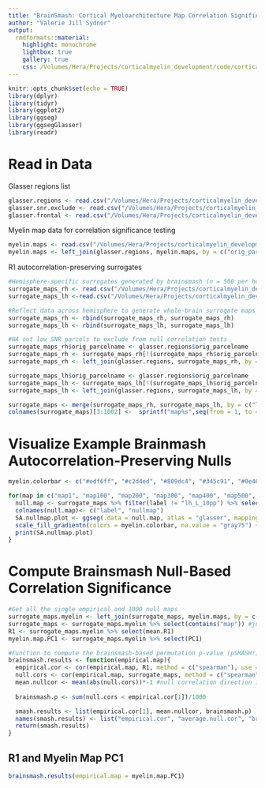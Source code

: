 ```yaml
---
title: "BrainSmash: Cortical Myeloarchitecture Map Correlation Significance Testing"
author: "Valerie Jill Sydnor"
output: 
  rmdformats::material:
    highlight: monochrome
    lightbox: true
    gallery: true
    css: /Volumes/Hera/Projects/corticalmyelin_development/code/corticalmyelin_maturation/results/custom_css/myelinanatomy.css
---
```


```r
knitr::opts_chunk$set(echo = TRUE)
library(dplyr)
library(tidyr)
library(ggplot2)
library(ggseg)
library(ggsegGlasser)
library(readr)
```

# Read in Data

Glasser regions list

```r
glasser.regions <- read.csv("/Volumes/Hera/Projects/corticalmyelin_development/Maps/HCPMMP_glasseratlas/glasser360_regionlist.csv")
glasser.snr.exclude <- read.csv("/Volumes/Hera/Projects/corticalmyelin_development/Maps/SNR/glasser_SNR_exclusion.csv")
glasser.frontal <- read.csv("/Volumes/Hera/Projects/corticalmyelin_development/Maps/HCPMMP_glasseratlas/glasser360_regionlist_frontallobe.csv")
```

Myelin map data for correlation significance testing

```r
myelin.maps <- read.csv("/Volumes/Hera/Projects/corticalmyelin_development/code/corticalmyelin_maturation/results/R1_corticalmyelin_anatomy/myelin_maps/myelin_maps.csv") # generated by /results/R1_cortical_myeloarchitecture.Rmd
myelin.maps <- left_join(glasser.regions, myelin.maps, by = c("orig_parcelname", "label")) #order in rh -> lh order of full glasser.regions list
```

R1 autocorrelation-preserving surrogates

```r
#Hemisphere-specific surrogates generated by brainsmash (n = 500 per hemisphere)
surrogate_maps_rh <- read.csv("/Volumes/Hera/Projects/corticalmyelin_development/Maps/Brainsmash/smash_data/R1.rh.surrogates.txt") %>% t() %>% as.data.frame() #180 rows are RH regions, 500 columns are 500 surrogate maps 
surrogate_maps_lh <-read.csv("/Volumes/Hera/Projects/corticalmyelin_development/Maps/Brainsmash/smash_data/R1.lh.surrogates.txt") %>% t() %>% as.data.frame() #180 rows are LH regions, 500 columns are 500 surrogate maps 

#Reflect data across hemisphere to generate whole-brain surrogate maps
surrogate_maps_rh <- rbind(surrogate_maps_rh, surrogate_maps_rh)
surrogate_maps_lh <- rbind(surrogate_maps_lh, surrogate_maps_lh)

#NA out low SNR parcels to exclude from null correlation tests
surrogate_maps_rh$orig_parcelname <- glasser.regions$orig_parcelname
surrogate_maps_rh <- surrogate_maps_rh[!(surrogate_maps_rh$orig_parcelname %in% glasser.snr.exclude$orig_parcelname),]
surrogate_maps_rh <- left_join(glasser.regions, surrogate_maps_rh, by = "orig_parcelname")

surrogate_maps_lh$orig_parcelname <- glasser.regions$orig_parcelname
surrogate_maps_lh <- surrogate_maps_lh[!(surrogate_maps_lh$orig_parcelname %in% glasser.snr.exclude$orig_parcelname),]
surrogate_maps_lh <- left_join(glasser.regions, surrogate_maps_lh, by = "orig_parcelname")

surrogate_maps <- merge(surrogate_maps_rh, surrogate_maps_lh, by = c("label", "orig_parcelname"), sort = F) #1000 nulls!
colnames(surrogate_maps)[3:1002] <-  sprintf("map%s",seq(from = 1, to = 1000)) 
```

# Visualize Example Brainmash Autocorrelation-Preserving Nulls

```r
myelin.colorbar <- c("#edf6ff", "#c2d4ed", "#809dc4", "#345c91", "#0e4669")

for(map in c("map1", "map100", "map200", "map300", "map400", "map500", "map600", "map700", "map800", "map900", "map100")){
  null.map <- surrogate_maps %>% filter(label != "lh_L_10pp") %>% select(label, map)
  colnames(null.map)<- c("label", "nullmap")
  SA.nullmap.plot <- ggseg(.data = null.map, atlas = "glasser", mapping = aes(fill = nullmap), colour=I("gray50"), size=I(.06)) +
  scale_fill_gradientn(colors = myelin.colorbar, na.value = "gray75") + theme(legend.position = "none")
  print(SA.nullmap.plot)
}
```

# Compute Brainsmash Null-Based Correlation Significance

```r
#Get all the single empirical and 1000 null maps
surrogate_maps.myelin <- left_join(surrogate_maps, myelin.maps, by = c("orig_parcelname", "label")) #ensure regional ordering matches across all null and empirical maps to be correlated
surrogate_maps <- surrogate_maps.myelin %>% select(contains("map")) #just the 1000 null maps
R1 <- surrogate_maps.myelin %>% select(mean.R1)
myelin.map.PC1 <- surrogate_maps.myelin %>% select(PC1)
```

```r
#Function to compute the brainsmash-based permutation p-value (pSMASH!) given an empirical correlation between R1-map and the SA-preserving null R1 maps #super smash bros
brainsmash.results <- function(empirical.map){
  empirical.cor <- cor(empirical.map, R1, method = c("spearman"), use = "complete.obs") #true correlation 
  null.cors <- cor(empirical.map, surrogate_maps, method = c("spearman"), use = "complete.obs") #correlation with brainsmash based surrogates 
  mean.nullcor <- mean(abs(null.cors))*-1 #null correlation direction is arbitrary make all corrs negative so we are comparing correlation strength between negative rs
 
  brainsmash.p <- sum(null.cors < empirical.cor[1])/1000

  smash.results <- list(empirical.cor[1], mean.nullcor, brainsmash.p)
  names(smash.results) <- list("empirical.cor", "average.null.cor", "brainsmash.pvalue")
  return(smash.results)
}
```

## R1 and Myelin Map PC1

```r
brainsmash.results(empirical.map = myelin.map.PC1)
```


